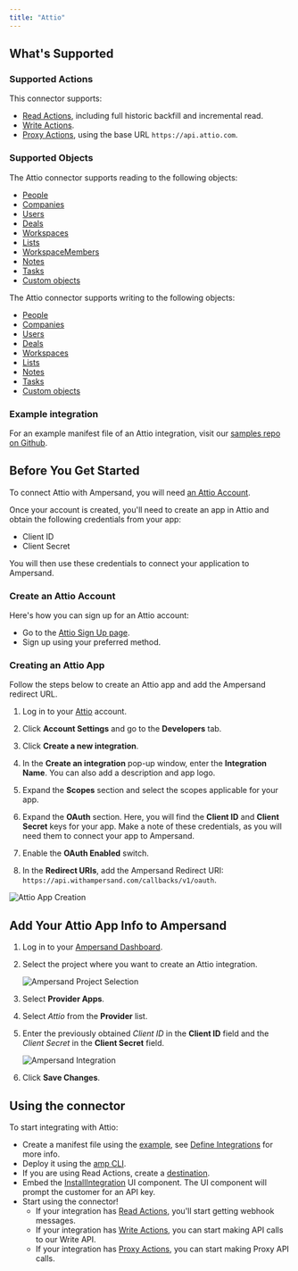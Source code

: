 ```yaml
---
title: "Attio"
---
```

## What's Supported

### Supported Actions

This connector supports:
- [Read Actions](/define-integrations/read-actions), including full historic backfill and incremental read.
- [Write Actions](/define-integrations/write-actions).
- [Proxy Actions](/define-integrations/proxy-actions), using the base URL `https://api.attio.com`.

### Supported Objects
The Attio connector supports reading to the following objects:

- [People](https://developers.attio.com/reference/post_v2-objects-people-records-query)
- [Companies](https://developers.attio.com/reference/post_v2-objects-companies-records-query)
- [Users](https://developers.attio.com/reference/post_v2-objects-users-records-query)
- [Deals](https://developers.attio.com/reference/post_v2-objects-deals-records-query)
- [Workspaces](https://developers.attio.com/reference/post_v2-objects-workspaces-records-query)
- [Lists](https://developers.attio.com/reference/get_v2-lists)
- [WorkspaceMembers](https://developers.attio.com/reference/get_v2-workspace-members)
- [Notes](https://developers.attio.com/reference/get_v2-notes)
- [Tasks](https://developers.attio.com/reference/get_v2-tasks)
- [Custom objects](https://developers.attio.com/reference/post_v2-objects-object-records-query)

The Attio connector supports writing to the following objects:
- [People](https://developers.attio.com/reference/post_v2-objects-people-records)
- [Companies](https://developers.attio.com/reference/post_v2-objects-companies-records)
- [Users](https://developers.attio.com/reference/post_v2-objects-users-records)
- [Deals](https://developers.attio.com/reference/post_v2-objects-deals-records)
- [Workspaces](https://developers.attio.com/reference/post_v2-objects-workspaces-records)
- [Lists](https://developers.attio.com/reference/post_v2-lists)
- [Notes](https://developers.attio.com/reference/post_v2-notes)
- [Tasks](https://developers.attio.com/reference/post_v2-tasks)
- [Custom objects](https://developers.attio.com/reference/post_v2-objects-object-records)

### Example integration

For an example manifest file of an Attio integration, visit our [samples repo on Github](https://github.com/amp-labs/samples/blob/main/attio/amp.yaml).

## Before You Get Started

To connect Attio with Ampersand, you will need [an Attio Account](https://app.attio.com/auth/sign-in).

Once your account is created, you'll need to create an app in Attio and obtain the following credentials from your app:

- Client ID
- Client Secret

You will then use these credentials to connect your application to Ampersand.

### Create an Attio Account

Here's how you can sign up for an Attio account:

- Go to the [Attio Sign Up page](https://app.attio.com/auth/sign-in).
- Sign up using your preferred method.

### Creating an Attio App

Follow the steps below to create an Attio app and add the Ampersand redirect URL.

1. Log in to your [Attio](https://app.attio.com/auth/sign-in) account.

2. Click **Account Settings** and go to the **Developers** tab.

3. Click **Create a new integration**.

4. In the **Create an integration** pop-up window, enter the **Integration Name**. You can also add a description and app logo.

5. Expand the **Scopes** section and select the scopes applicable for your app.

6. Expand the **OAuth** section. Here, you will find the **Client ID** and **Client Secret** keys for your app. Make a note of these credentials, as you will need them to connect your app to Ampersand.

7. Enable the **OAuth Enabled** switch.

8. In the **Redirect URIs**, add the Ampersand Redirect URI: `https://api.withampersand.com/callbacks/v1/oauth`.

![Attio App Creation](/images/provider-guides/f8a2ac0-attio1.gif)

## Add Your Attio App Info to Ampersand

1. Log in to your [Ampersand Dashboard](https://dashboard.withampersand.com).

2. Select the project where you want to create an Attio integration.

   ![Ampersand Project Selection](/images/provider-guides/31a6a12-Ampersand.png)

3. Select **Provider Apps**.

4. Select _Attio_ from the **Provider** list.

5. Enter the previously obtained _Client ID_ in the **Client ID** field and the _Client Secret_ in the **Client Secret** field.

   ![Ampersand Integration](/images/provider-guides/07458e9-attio2.gif)

6. Click **Save Changes**.

## Using the connector

To start integrating with Attio:
- Create a manifest file using the [example](https://github.com/amp-labs/samples/blob/main/attio/amp.yaml), see [Define Integrations](/define-integrations/overview) for more info.
- Deploy it using the [amp CLI](/cli/overview).
- If you are using Read Actions, create a [destination](/destinations).
- Embed the [InstallIntegration](/embeddable-ui-components#install-integration) UI component. The UI component will prompt the customer for an API key.
- Start using the connector!
   - If your integration has [Read Actions](/define-integrations/read-actions), you'll start getting webhook messages.
   - If your integration has [Write Actions](/define-integrations/write-actions), you can start making API calls to our Write API.
   - If your integration has [Proxy Actions](/define-integrations/proxy-actions), you can start making Proxy API calls.
